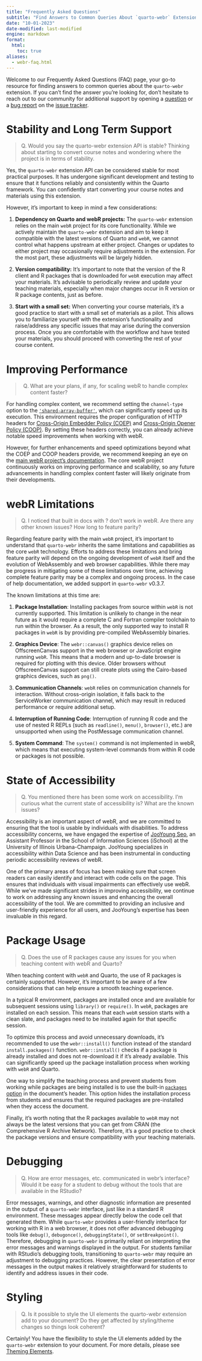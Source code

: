 ```yaml
---
title: "Frequently Asked Questions"
subtitle: "Find Answers to Common Queries About `quarto-webr` Extension"
date: "10-01-2023"
date-modified: last-modified
engine: markdown
format: 
  html:
    toc: true
aliases:
  - webr-faq.html
---
```


Welcome to our Frequently Asked Questions (FAQ) page, your go-to resource for finding answers to common queries about the `quarto-webr` extension.  If you can't find the answer you're looking for, don't hesitate to reach out to our community for additional support by opening a [question](https://github.com/coatless/quarto-webr/issues/new?assignees=&labels=q%26a&projects=&template=question.yml&title=%5BQ%26A%5D%3A+) or a [bug report](https://github.com/coatless/quarto-webr/issues/new?assignees=&labels=bug%2Ctriage-needed&projects=&template=bug-report.yml&title=%5BBug%5D%3A+) on the [issue tracker](https://github.com/coatless/quarto-webr/issues).

# Stability and Long Term Support

> Q. Would you say the quarto-webr extension API is stable? Thinking about starting to convert course notes and wondering where the project is in terms of stability. 

Yes, the `quarto-webr` extension API can be considered stable for most practical purposes. It has undergone significant development and testing to ensure that it functions reliably and consistently within the Quarto framework. You can confidently start converting your course notes and materials using this extension.

However, it's important to keep in mind a few considerations:

1. **Dependency on Quarto and webR projects:** The `quarto-webr` extension relies on the main `webR` project for its core functionality. While we actively maintain the `quarto-webr` extension and aim to keep it compatible with the latest versions of Quarto and `webR`, we cannot control what happens upstream at either project. Changes or updates to either project may occasionally require adjustments in the extension. For the most part, these adjustments will be largely hidden.

1. **Version compatibility:** It's important to note that the version of the R client and R packages that is downloaded for `webR` execution may affect your materials. It's advisable to periodically review and update your teaching materials, especially when major changes occur in R version or R package contents, just as before. 

1. **Start with a small set:** When converting your course materials, it's a good practice to start with a small set of materials as a pilot. This allows you to familiarize yourself with the extension's functionality and raise/address any specific issues that may arise during the conversion process. Once you are comfortable with the workflow and have tested your materials, you should proceed with converting the rest of your course content.

# Improving Performance

> Q.  What are your plans, if any, for scaling webR to handle complex content faster?

For handling complex content, we recommend setting the `channel-type` option to the [`'shared-array-buffer'`](qwebr-communication-channels.qmd#sec-shared-array-buffer), which can significantly speed up its execution. This environment requires the proper configuration of HTTP headers for [Cross-Origin Embedder Policy (COEP)](https://developer.mozilla.org/en-US/docs/Web/HTTP/Headers/Cross-Origin-Embedder-Policy) and [Cross-Origin Opener Policy (COOP)](https://developer.mozilla.org/en-US/docs/Web/HTTP/Headers/Cross-Origin-Opener-Policy). By setting these headers correctly, you can already achieve notable speed improvements when working with webR.

However, for further enhancements and speed optimizations beyond what the COEP and COOP headers provide, we recommend keeping an eye on the [main webR project's documentation](https://docs.r-wasm.org/webr/latest/). The core webR project continuously works on improving performance and scalability, so any future advancements in handling complex content faster will likely originate from their developments.

# webR Limitations

> Q. I noticed that built in docs with ? don't work in webR. Are there any other known issues? How long to feature parity?

Regarding feature parity with the main `webR` project, it's important to understand that `quarto-webr` inherits the same limitations and capabilities as the core `webR` technology. Efforts to address these limitations and bring feature parity will depend on the ongoing development of `webR` itself and the evolution of WebAssembly and web browser capabilities. While there may be progress in mitigating some of these limitations over time, achieving complete feature parity may be a complex and ongoing process. In the case of help documentation, we added support in `quarto-webr` v0.3.7.

The known limitations at this time are:

1. **Package Installation**: Installing packages from source within `webR` is not currently supported. This limitation is unlikely to change in the near future as it would require a complete C and Fortran compiler toolchain to run within the browser. As a result, the only supported way to install R packages in `webR` is by providing pre-compiled WebAssembly binaries.

2. **Graphics Device**: The `webr::canvas()` graphics device relies on OffscreenCanvas support in the web browser or JavaScript engine running `webR`. This means that a modern and up-to-date browser is required for plotting with this device. Older browsers without OffscreenCanvas support can still create plots using the Cairo-based graphics devices, such as `png()`.

3. **Communication Channels**: `webR` relies on communication channels for interaction. Without cross-origin isolation, it falls back to the ServiceWorker communication channel, which may result in reduced performance or require additional setup. 

4. **Interruption of Running Code**: Interruption of running R code and the use of nested R REPLs (such as `readline()`, `menu()`, `browser()`, etc.) are unsupported when using the PostMessage communication channel.

5. **System Command**: The `system()` command is not implemented in webR, which means that executing system-level commands from within R code or packages is not possible.

# State of Accessibility

> Q. You mentioned there has been some work on accessibility. I'm curious what the current state of accessibility is? What are the known issues?

Accessibility is an important aspect of webR, and we are committed to ensuring that the tool is usable by individuals with disabilities. To address accessibility concerns, we have engaged the expertise of [JooYoung Seo](https://github.com/jooyoungseo), an Assistant Professor in the School of Information Sciences (iSchool) at the University of Illinois Urbana-Champaign. JooYoung specializes in accessibility within Data Science and has been instrumental in conducting periodic accessibility reviews of webR.

One of the primary areas of focus has been making sure that screen readers can easily identify and interact with code cells on the page. This ensures that individuals with visual impairments can effectively use webR. While we've made significant strides in improving accessibility, we continue to work on addressing any known issues and enhancing the overall accessibility of the tool. We are committed to providing an inclusive and user-friendly experience for all users, and JooYoung's expertise has been invaluable in this regard.

# Package Usage

> Q. Does the use of R packages cause any issues for you when teaching content with webR and Quarto?

When teaching content with `webR` and Quarto, the use of R packages is certainly supported. However, it's important to be aware of a few considerations that can help ensure a smooth teaching experience.

In a typical R environment, packages are installed once and are available for subsequent sessions using `library()` or `require()`. In `webR`, packages are installed on each session. This means that each `webR` session starts with a clean slate, and packages need to be installed again for that specific session.

To optimize this process and avoid unnecessary downloads, it's recommended to use the `webr::install()` function instead of the standard `install.packages()` function. `webr::install()` checks if a package is already installed and does not re-download it if it's already available. This can significantly speed up the package installation process when working with `webR` and Quarto.

One way to simplify the teaching process and prevent students from working while packages are being installed is to use the built-in [`packages` option](qwebr-using-r-packages.qmd#install-r-packages-on-document-open) in the document's header. This option hides the installation process from students and ensures that the required packages are pre-installed when they access the document.

Finally, it's worth noting that the R packages available to `webR` may not always be the latest versions that you can get from CRAN (the Comprehensive R Archive Network). Therefore, it's a good practice to check the package versions and ensure compatibility with your teaching materials.


# Debugging

> Q. How are error messages, etc. communicated in webr's interface? Would it be easy for a student to debug without the tools that are available in the RStudio?

Error messages, warnings, and other diagnostic information are presented in the output of a `quarto-webr` interface, just like in a standard R environment. These messages appear directly below the code cell that generated them. While `quarto-webr` provides a user-friendly interface for working with R in a web browser, it does not offer advanced debugging tools like `debug()`, `debugonce()`, `debuggingState()`, or `setBreakpoint()`. Therefore, debugging in `quarto-webr` is primarily reliant on interpreting the error messages and warnings displayed in the output. For students familiar with RStudio's debugging tools, transitioning to `quarto-webr` may require an adjustment to debugging practices. However, the clear presentation of error messages in the output makes it relatively straightforward for students to identify and address issues in their code.


# Styling

> Q. Is it possible to style the UI elements the quarto-webr extension add to your document? Do they get affected by styling/theme changes so things look coherent?

Certainly! You have the flexibility to style the UI elements added by the `quarto-webr` extension to your document. For more details, please see [Theming Elements](qwebr-theming.qmd).
